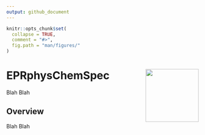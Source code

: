 ```yaml
---
output: github_document
---
```


<!-- README.md is generated from README.Rmd. Please edit that file -->

```r

knitr::opts_chunk$set(
  collapse = TRUE,
  comment = "#>",
  fig.path = "man/figures/"
)

```

# EPRphysChemSpec <img src='man/figures/logo.png' align="right" height="139" />

Blah Blah

## Overview

Blah Blah 
